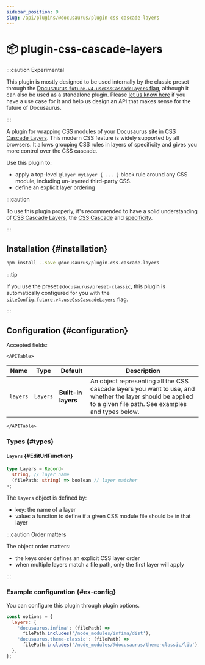 ```yaml
---
sidebar_position: 9
slug: /api/plugins/@docusaurus/plugin-css-cascade-layers
---
```


# 📦 plugin-css-cascade-layers


:::caution Experimental

This plugin is mostly designed to be used internally by the classic preset through the [Docusaurus `future.v4.useCssCascadeLayers` flag](../docusaurus.config.js.mdx#future), although it can also be used as a standalone plugin. Please [let us know here](https://github.com/facebook/docusaurus/pull/11142) if you have a use case for it and help us design an API that makes sense for the future of Docusaurus.

:::

A plugin for wrapping CSS modules of your Docusaurus site in [CSS Cascade Layers](https://css-tricks.com/css-cascade-layers/). This modern CSS feature is widely supported by all browsers. It allows grouping CSS rules in layers of specificity and gives you more control over the CSS cascade.

Use this plugin to:

- apply a top-level `@layer myLayer { ... }` block rule around any CSS module, including un-layered third-party CSS.
- define an explicit layer ordering

:::caution

To use this plugin properly, it's recommended to have a solid understanding of [CSS Cascade Layers](https://css-tricks.com/css-cascade-layers/), the [CSS Cascade](https://developer.mozilla.org/docs/Web/CSS/CSS_cascade/Cascade) and [specificity](https://developer.mozilla.org/en-US/docs/Web/CSS/CSS_cascade/Specificity).

:::

## Installation {#installation}

```bash npm2yarn
npm install --save @docusaurus/plugin-css-cascade-layers
```

:::tip

If you use the preset `@docusaurus/preset-classic`, this plugin is automatically configured for you with the [`siteConfig.future.v4.useCssCascadeLayers`](../docusaurus.config.js.mdx#future) flag.

:::

## Configuration {#configuration}

Accepted fields:

```mdx-code-block
<APITable>
```

| Name | Type | Default | Description |
| --- | --- | --- | --- |
| `layers` | `Layers` | **Built-in layers** | An object representing all the CSS cascade layers you want to use, and whether the layer should be applied to a given file path. See examples and types below. |

```mdx-code-block
</APITable>
```

### Types {#types}

#### `Layers` {#EditUrlFunction}

```ts
type Layers = Record<
  string, // layer name
  (filePath: string) => boolean // layer matcher
>;
```

The `layers` object is defined by:

- key: the name of a layer
- value: a function to define if a given CSS module file should be in that layer

:::caution Order matters

The object order matters:

- the keys order defines an explicit CSS layer order
- when multiple layers match a file path, only the first layer will apply

:::

### Example configuration {#ex-config}

You can configure this plugin through plugin options.

```js
const options = {
  layers: {
    'docusaurus.infima': (filePath) =>
      filePath.includes('/node_modules/infima/dist'),
    'docusaurus.theme-classic': (filePath) =>
      filePath.includes('/node_modules/@docusaurus/theme-classic/lib'),
  },
};
```

